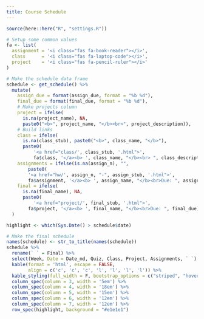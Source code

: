 ```yaml
---
title: Course Schedule
---
```


```r
source(here::here("R", "settings.R"))
```

```r
# Setup some common values
fa <- list(
  assignment = '<i class="fas fa-book-reader"></i>',
  class      = '<i class="fas fa-laptop-code"></i>',
  project    = '<i class="fas fa-pencil-ruler"></i>'
)

# Make the schedule data frame
schedule <- get_schedule() %>%
  mutate(
    assign_due = format(assign_due, format = "%b %d"),
    final_due = format(final_due, format = "%b %d"),
    # Make projects column
    project = ifelse(
      is.na(project_name), NA,
      paste0("<b>", project_name, "</b><br>", project_description)),
    # Build links
    class = ifelse(
      is.na(class_stub), paste0("<b>", class_name, "</b>"),
      paste0(
          '<a href="class/', class_stub, '.html">',
          fa$class, '</a><b> ', class_name, "</b><br> ", class_description)),
    assignments = ifelse(is.na(assign_n), "",
        paste0(
        '<a href="hw/', assign_n, "-", assign_stub, '.html">',
        fa$assignment, '</a><b> ', assign_name, "</b><br>Due: ", assign_due)),
    final = ifelse(
      is.na(final_name), NA,
      paste0(
          '<a href="project/', final_stub, '.html">',
        fa$project, '</a><b> ', final_name, "</b><br>Due: ", final_due))
  )

highlight <- which(Sys.Date() > schedule$date)
```

:::{.column-page}

```r
# Make the final schedule
names(schedule) <- str_to_title(names(schedule))
schedule %>%
  rename(` ` = Final) %>%
  select(Week, Date = Date_md, Quiz, Class, Project, Assignments, ` `) %>%
  kable(format = 'html', escape = FALSE,
        align = c('c', 'c', 'c', 'l', 'l', 'l', 'l')) %>%
  kable_styling(full_width = F, bootstrap_options = c("striped", "hover")) %>%
  column_spec(column = 3, width = '5em') %>%
  column_spec(column = 4, width = '18em') %>%
  column_spec(column = 5, width = '15em') %>%
  column_spec(column = 6, width = '12em') %>%
  column_spec(column = 7, width = '12em') %>%
  row_spec(highlight, background = "#e1e1e1")
```
:::
